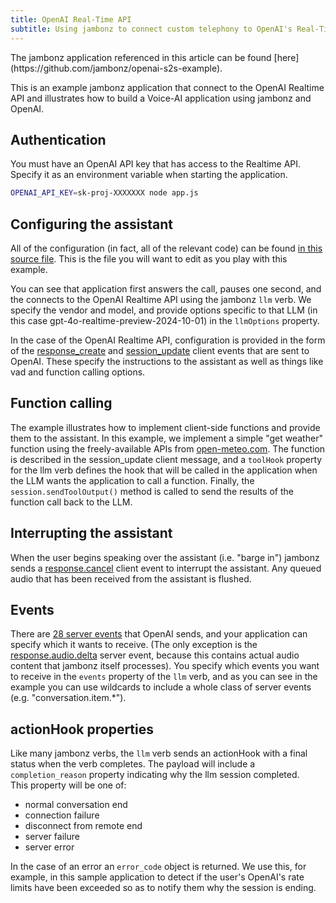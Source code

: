 ```yaml
---
title: OpenAI Real-Time API
subtitle: Using jambonz to connect custom telephony to OpenAI's Real-Time API
---
```


<Note>
The jambonz application referenced in this article can be 
found [here](https://github.com/jambonz/openai-s2s-example). 
</Note>

This is an example jambonz application that connect to the OpenAI Realtime API and illustrates how to
build a Voice-AI application using jambonz and OpenAI.  

## Authentication
You must have an OpenAI API key that has access to the Realtime API. 
Specify it as an environment variable when starting the application.

```bash
OPENAI_API_KEY=sk-proj-XXXXXXX node app.js
```

## Configuring the assistant
All of the configuration (in fact, all of the relevant code) can be found 
[in this source file](https://github.com/jambonz/openai-s2s-example/blob/main/lib/routes/openai-s2s.js). This is the file you will want to edit as you play 
with this example.

You can see that application first answers the call, pauses one second, and the connects to the OpenAI Realtime API 
using the jambonz `llm` verb.  We specify the vendor and model, and provide options specific to that 
LLM (in this case gpt-4o-realtime-preview-2024-10-01) in the `llmOptions` property.

In the case of the OpenAI Realtime API, 
configuration is provided in the form of the 
[response_create](https://platform.openai.com/docs/api-reference/realtime-client-events/response/create) 
and [session_update](https://platform.openai.com/docs/api-reference/realtime-client-events/session/update) client 
events that are sent to OpenAI.  These specify the instructions to the assistant as well as things like 
vad and function calling options.

## Function calling
The example illustrates how to implement client-side functions and provide them to the assistant. 
In this example, we implement a simple "get weather" function using the freely-available APIs from 
[open-meteo.com](https://open-meteo.com/). The function is described in the session_update client message, 
and a `toolHook` property for the llm verb defines the hook that will be called in the application when 
the LLM wants the application to call a function.  Finally, the `session.sendToolOutput()` method is called 
to send the results of the function call back to the LLM.

## Interrupting the assistant
When the user begins speaking over the assistant (i.e. "barge in") jambonz sends a 
[response.cancel](https://platform.openai.com/docs/api-reference/realtime-client-events/response/cancel) client 
event to interrupt the assistant.  Any queued audio that has been received from the assistant is flushed.

## Events
There are [28 server events](https://platform.openai.com/docs/api-reference/realtime-server-events) 
that OpenAI sends, and your application can specify which it wants to receive. 
(The only exception is the [response.audio.delta](https://platform.openai.com/docs/api-reference/realtime-server-events/response/audio/delta) 
server event, because this contains actual audio content that jambonz itself processes). 
You specify which events you want to receive in the `events` property of the `llm` verb, 
and as you can see in the example you can use wildcards to include a whole class of server events 
(e.g. "conversation.item.*").

## actionHook properties
Like many jambonz verbs, the `llm` verb sends an actionHook with a final status when the verb completes. 
The payload will include a `completion_reason` property indicating why the llm session completed.  
This property will be one of:

- normal conversation end
- connection failure
- disconnect from remote end
- server failure
- server error

In the case of an error an `error_code` object is returned. 
We use this, for example, in this sample application to detect if the user's 
OpenAI's rate limits have been exceeded so as to notify them why the session is ending.